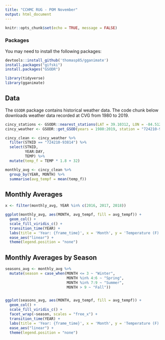 ```yaml
---
title: "CCHMC RUG - POM November"
output: html_document
---
```


```r
knitr::opts_chunk$set(echo = TRUE, message = FALSE)
```

### Packages

You may need to install the following packages:

```r
devtools::install_github('thomasp85/gganimate')
install.packages("gifski")
install.packages("GSODR")
```

```r
library(tidyverse)
library(gganimate)
```

## Data

The `GSODR` package contains historical weather data.  The code chunk below downloads weather data recorded at CVG from 1980 to 2019.

```r
cincy_stations <- GSODR::nearest_stations(LAT = 39.10312, LON = -84.51202, distance = 20) # WEATHER STATIONS
cincy_weather <- GSODR::get_GSOD(years = 1980:2019, station = "724210-93814") # GET WEATHER DATA

cincy_clean <- cincy_weather %>% 
  filter(STNID == "724210-93814") %>% 
  select(STNID,
         YEAR:DAY,
         TEMP) %>% 
  mutate(temp_f = TEMP * 1.8 + 32)

monthly_avg <- cincy_clean %>% 
  group_by(YEAR, MONTH) %>% 
  summarise(avg_tempf = mean(temp_f))

```

## Monthly Averages

```r
x <- filter(monthly_avg, YEAR %in% c(2016, 2017, 2018))

ggplot(monthly_avg, aes(MONTH, avg_tempf, fill = avg_tempf)) +
  geom_col() +
  scale_fill_viridis_c() +
  transition_time(YEAR) +
  labs(title = 'Year: {frame_time}', x = 'Month', y = 'Temperature (F)') +
  ease_aes("linear") +
  theme(legend.position = "none")


```

## Monthly Averages by Season

```r

seasons_avg <- monthly_avg %>% 
  mutate(season = case_when(MONTH <= 3 ~ "Winter",
                            MONTH %in% 4:6 ~ "Spring",
                            MONTH %in% 7:9 ~ "Summer",
                            MONTH > 9 ~ "Fall"))


ggplot(seasons_avg, aes(MONTH, avg_tempf, fill = avg_tempf)) +
  geom_col() +
  scale_fill_viridis_c() +
  facet_wrap(~season, scales = "free_x") +
  transition_time(YEAR) +
  labs(title = 'Year: {frame_time}', x = 'Month', y = 'Temperature (F)') +
  ease_aes("linear") +
  theme(legend.position = "none")

```

